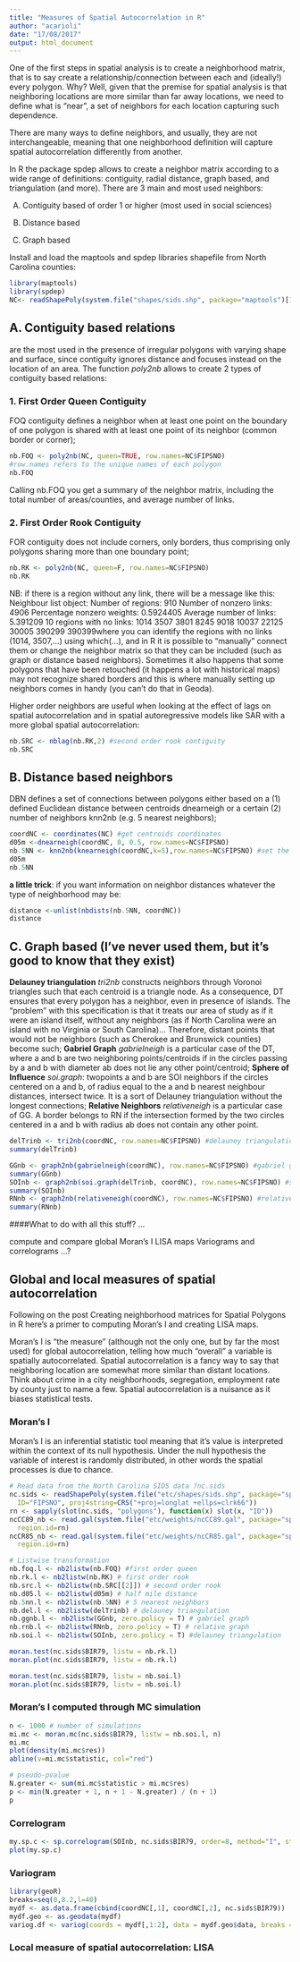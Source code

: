 ```yaml
---
title: "Measures of Spatial Autocorrelation in R"
author: "acarioli"
date: "17/08/2017"
output: html_document
---
```


One of the first steps in spatial analysis is to create a neighborhood matrix, that is to say create a relationship/connection between each and (ideally!) every polygon. Why? Well, given that the premise for spatial analysis is that neighboring locations are more similar than far away locations, we need to define what is “near”, a set of neighbors for each location capturing such dependence.

There are many ways to define neighbors, and usually, they are not interchangeable, meaning that one neighborhood definition will capture spatial autocorrelation differently from another.

In R the package spdep allows to create a neighbor matrix according to a wide range of definitions: contiguity, radial distance, graph based, and triangulation (and more). There are 3 main and most used neighbors:

A) Contiguity based of order 1 or higher (most used in social sciences)

B) Distance based

C) Graph based

Install and load the maptools and spdep libraries shapefile from North Carolina counties:
```r
library(maptools)
library(spdep)
NC<- readShapePoly(system.file("shapes/sids.shp", package="maptools")[1], IDvar="FIPSNO", proj4string=CRS("+proj=longlat +ellps=clrk66"))
```

## A. Contiguity based relations 
are the most used in the presence of irregular polygons  with varying shape and surface, since contiguity ignores distance and focuses instead on the location of an area. The function *poly2nb* allows to create 2 types of contiguity based relations:

### 1. First Order Queen Contiguity 
FOQ contiguity defines a neighbor when at least one point on the boundary of one polygon is shared with at least one point of its neighbor (common border or corner);

```r
nb.FOQ <- poly2nb(NC, queen=TRUE, row.names=NC$FIPSNO)
#row.names refers to the unique names of each polygon
nb.FOQ
```
Calling nb.FOQ you get a summary of the neighbor matrix, including the total number of areas/counties, and average number of links.

### 2. First Order Rook Contiguity 
FOR contiguity does not include corners, only borders, thus comprising only polygons sharing more than one boundary point; 
```r
nb.RK <- poly2nb(NC, queen=F, row.names=NC$FIPSNO)
nb.RK
```
NB: if there is a region without any link, there will be a message like this:
Neighbour list object:
Number of regions: 910
Number of nonzero links: 4906
Percentage nonzero weights: 0.5924405
Average number of links: 5.391209
10 regions with no links:
1014 3507 3801 8245 9018 10037 22125 30005 390299 390399where you can identify the regions with no links (1014, 3507,…) using which(…), and in R it is possible to “manually” connect them or change the neighbor matrix so that they can be included (such as graph or distance based neighbors).
Sometimes it also happens that some polygons that have been retouched (it happens a lot with historical maps) may not recognize shared borders and this is where manually setting up neighbors comes in handy (you can’t do that in Geoda).


Higher order neighbors are useful when looking at the effect of lags on spatial autocorrelation and in spatial autoregressive models like SAR with a more global spatial autocorrelation:
```r
nb.SRC <- nblag(nb.RK,2) #second order rook contiguity
nb.SRC
```
## B. Distance based neighbors 
DBN defines a set of connections between polygons either based on a (1) defined Euclidean distance between centroids dnearneigh or a certain (2) number of neighbors knn2nb (e.g. 5 nearest neighbors);
```r
coordNC <- coordinates(NC) #get centroids coordinates
d05m <-dnearneigh(coordNC, 0, 0.5, row.names=NC$FIPSNO)
nb.5NN <- knn2nb(knearneigh(coordNC,k=5),row.names=NC$FIPSNO) #set the number of neighbors (here 5)
d05m
nb.5NN
```

**a little trick**: if you want information on neighbor distances whatever the type of neighborhood may be:
```r
distance <-unlist(nbdists(nb.5NN, coordNC))
distance
```
## C. Graph based (I’ve never used them, but it’s good to know that they exist)

**Delauney triangulation** _tri2nb_ constructs neighbors through Voronoi triangles such that each centroid is a triangle node. As a consequence, DT ensures that every polygon has a neighbor, even in presence of islands. The “problem” with this specification is that it treats our area of study as if it were an island itself, without any neighbors (as if North Carolina were an island with no Virginia or South Carolina)… Therefore, distant points that would not be neighbors (such as Cherokee and Brunswick counties) become such;
**Gabriel Graph** _gabrielneigh_ is a particular case of the DT, where a and b are two neighboring points/centroids if in the circles passing by  a and b with diameter ab does not lie any other point/centroid;
**Sphere of Influence** _soi.graph_: twopoints a and b are SOI neighbors if the circles centered on a and b, of radius equal to the a and b nearest neighbour distances, intersect twice. It is a sort of Delauney triangulation without the longest connections;
**Relative Neighbors** _relativeneigh_ is a particular case of GG. A border belongs to RN if the intersection formed by the two circles centered in a and b with radius ab does not contain any other point. 
```r
delTrinb <- tri2nb(coordNC, row.names=NC$FIPSNO) #delauney triangulation
summary(delTrinb)

GGnb <- graph2nb(gabrielneigh(coordNC), row.names=NC$FIPSNO) #gabriel graph
summary(GGnb)    
SOInb <- graph2nb(soi.graph(delTrinb, coordNC), row.names=NC$FIPSNO) #sphere of influence
summary(SOInb)
RNnb <- graph2nb(relativeneigh(coordNC), row.names=NC$FIPSNO) #relative graph
summary(RNnb)
```

####What to do with all this stuff? …

compute and compare global Moran’s I
LISA maps
Variograms and correlograms
…?

## Global and local measures of spatial autocorrelation

Following on the post Creating neighborhood matrices for Spatial Polygons in R here's a primer to computing Moran's I and creating LISA maps.

Moran's I is "the measure" (although not the only one, but by far the most used) for global autocorrelation, telling how much "overall" a variable is spatially autocorrelated. Spatial autocorrelation is a fancy way to say that neighboring location are somewhat more similar than distant locations. Think about crime in a city neighborhoods, segregation, employment rate by county just to name a few. Spatial autocorrelation is a nuisance as it biases statistical tests. 

### Moran's I
Moran's I is an inferential statistic tool meaning that it's value is interpreted within the context of its null hypothesis. Under the null hypothesis the variable of interest is randomly distributed, in other words the spatial processes is due to chance.

```r
# Read data from the North Carolina SIDS data ?nc.sids
nc.sids <- readShapePoly(system.file("etc/shapes/sids.shp", package="spdep")[1],
  ID="FIPSNO", proj4string=CRS("+proj=longlat +ellps=clrk66"))
rn <- sapply(slot(nc.sids, "polygons"), function(x) slot(x, "ID"))
ncCC89_nb <- read.gal(system.file("etc/weights/ncCC89.gal", package="spdep")[1],
  region.id=rn)
ncCR85_nb <- read.gal(system.file("etc/weights/ncCR85.gal", package="spdep")[1],
  region.id=rn)
```
```r
# Listwise transformation
nb.foq.l <- nb2listw(nb.FOQ) #first order queen
nb.rk.l <- nb2listw(nb.RK) # first order rook
nb.src.l <- nb2listw(nb.SRC[[2]]) # second order rook
nb.d05.l <- nb2listw(d05m) # half mile distance
nb.5nn.l <- nb2listw(nb.5NN) # 5 nearest neighbors
nb.del.l <- nb2listw(delTrinb) # delauney triangulation
nb.ggnb.l <- nb2listw(GGnb, zero.policy = T) # gabriel graph
nb.rnb.l <- nb2listw(RNnb, zero.policy = T) # relative graph
nb.soi.l <- nb2listw(SOInb, zero.policy = T) #delauney triangulation
```

```r
moran.test(nc.sids$BIR79, listw = nb.rk.l)
moran.plot(nc.sids$BIR79, listw = nb.rk.l)

moran.test(nc.sids$BIR79, listw = nb.soi.l)
moran.plot(nc.sids$BIR79, listw = nb.soi.l)
```

### Moran's I computed through MC simulation
```r
n <- 1000 # number of simulations
mi.mc <- moran.mc(nc.sids$BIR79, listw = nb.soi.l, n)
mi.mc 
plot(density(mi.mc$res))
abline(v=mi.mc$statistic, col="red")

# pseudo-pvalue
N.greater <- sum(mi.mc$statistic > mi.mc$res)
p <- min(N.greater + 1, n + 1 - N.greater) / (n + 1)
p
```
### Correlogram
```r
my.sp.c <- sp.correlogram(SOInb, nc.sids$BIR79, order=8, method="I", style="W")
plot(my.sp.c)
```
### Variogram
```r
library(geoR)
breaks=seq(0,8.2,l=40)
mydf <- as.data.frame(cbind(coordNC[,1], coordNC[,2], nc.sids$BIR79))
mydf.geo <- as.geodata(mydf)
variog.df <- variog(coords = mydf[,1:2], data = mydf.geo$data, breaks = breaks,na.rm = TRUE,estimator.type= "modulus")
```
### Local measure of spatial autocorrelation: LISA



